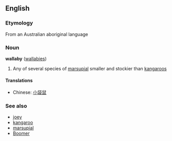 ==English==
===Etymology===
From an Australian aboriginal language

===Noun===
'''wallaby''' ([[wallabies]])

# Any of several species of [[marsupial]] smaller and stockier than [[kangaroo]]s

====Translations====
*Chinese: [[小袋鼠]]

===See also===
*[[joey]]
*[[kangaroo]]
*[[marsupial]]
*[[Boomer]]